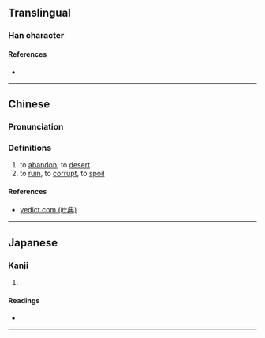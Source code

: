 ==Translingual==

===Han character===
{{Han char|rn=9|rad=人|as=08|sn=10|four=27217|canj=OBAU|ids=⿰亻肥}}

====References====
* {{Han ref|kx=0106.180|dkj=00733|dj=0227.010|hdz=10181.060|uh=4FF7|ud=20471|bh=D0D5|bd=53461}}

----

==Chinese==
{{zh-forms}}

===Pronunciation===
{{zh-pron
|m=fèi
|c=fai3,fei4
|mc=
|oc=
|ma=
|cat=v
}}

===Definitions===
# to [[abandon]], to [[desert]]
# to [[ruin]], to [[corrupt]], to [[spoil]]

====References====
*[http://yedict.com/htm/4F/4FF7.htm yedict.com (叶典)]

----

==Japanese==

===Kanji===
{{ja-kanji|grade=|rs=人08}}

# {{defn|lang=ja|sort=人08}}

====Readings====
* {{ja-readings|on=[[ひ]] (hi)|kun=[[やぶれる]] (yabureru), [[やぶる]] (yaburu), [[そむく]] (somuku)}}

----

==Korean==

===Hanja===
{{ko-hanja|hangeul=비|rv=bi|mr=pi}}

# {{defn|lang=ko|sort=人08}}

[[fr:俷]]
[[li:俷]]
[[hu:俷]]
[[pl:俷]]
[[zh:俷]]